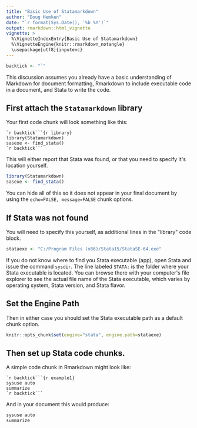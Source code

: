 ```yaml
---
title: "Basic Use of Statamarkdown"
author: "Doug Hemken"
date: "`r format(Sys.Date(), '%b %Y')`"
output: rmarkdown::html_vignette
vignette: >
  %\VignetteIndexEntry{Basic Use of Statamarkdown}
  %\VignetteEngine{knitr::rmarkdown_notangle}
  \usepackage[utf8]{inputenc}
---
```


```r
backtick <- "`"
```
This discussion assumes you already have a basic understanding
of Markdown for document formatting, Rmarkdown to include executable
code in a document, and Stata to write the code.

## First attach the `Statamarkdown` library
Your first code chunk will look something like this:

    `r backtick```{r library}
    library(Statamarkdown)
    sasexe <- find_stata()
    `r backtick```
    
This will either report that Stata was found, or
that you need to specify it\'s location yourself.
```r
library(Statamarkdown)
sasexe <- find_stata()
```

You can hide all of this so it does not appear in your
final document by using the `echo=FALSE, message=FALSE`
chunk options.

## If Stata was not found
You will need to specify this yourself, as additional lines in
the \"library\" code block.
```r
stataexe <- "C:/Program Files (x86)/Stata15/StataSE-64.exe"
```

If you do not know where to find you Stata executable (app),
open Stata and issue the command `sysdir`.  The line labeled 
`STATA: ` is the folder where your Stata executable is located. 
You can browse there with your computer\'s file explorer to 
see the actual file name of the Stata executable, which varies
by operating system, Stata version, and Stata flavor.

## Set the Engine Path
Then in either case you should set the Stata executable
path as a default chunk option.
```r
knitr::opts_chunk$set(engine="stata", engine.path=stataexe)
```
## Then set up Stata code chunks.
A simple code chunk in Rmarkdown might look like:

    `r backtick```{r example1}
    sysuse auto
    summarize
    `r backtick```

And in your document this would produce:
```r
sysuse auto
summarize
```
